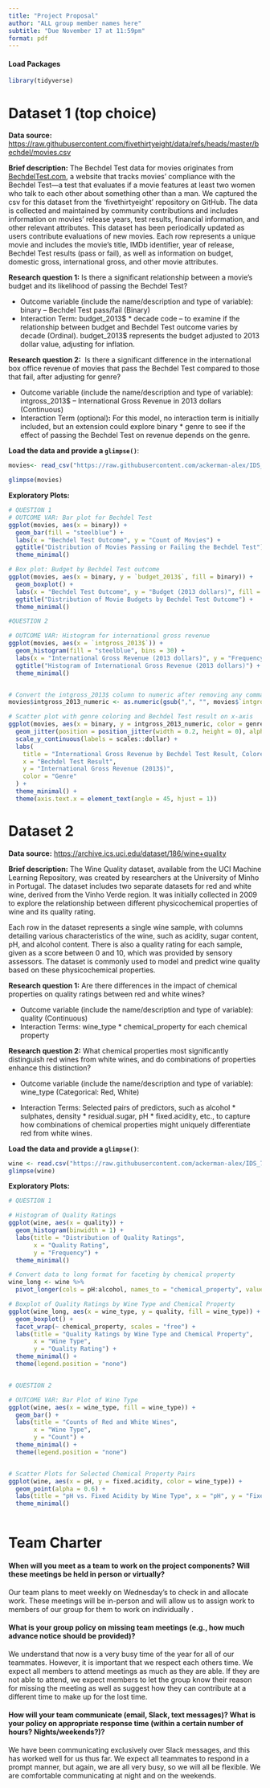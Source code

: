 ```yaml
---
title: "Project Proposal"
author: "ALL group member names here"
subtitle: "Due November 17 at 11:59pm"
format: pdf
---
```


#### Load Packages

```r
library(tidyverse)
```

# Dataset 1 (top choice)

**Data source:** <https://raw.githubusercontent.com/fivethirtyeight/data/refs/heads/master/bechdel/movies.csv>

**Brief description:** The Bechdel Test data for movies originates from [BechdelTest.com](https://bechdeltest.com), a website that tracks movies’ compliance with the Bechdel Test—a test that evaluates if a movie features at least two women who talk to each other about something other than a man. We captured the csv for this dataset from the 'fivethirtyeight' repository on GitHub. The data is collected and maintained by community contributions and includes information on movies’ release years, test results, financial information, and other relevant attributes. This dataset has been periodically updated as users contribute evaluations of new movies. Each row represents a unique movie and includes the movie’s title, IMDb identifier, year of release, Bechdel Test results (pass or fail), as well as information on budget, domestic gross, international gross, and other movie attributes.

**Research question 1:** Is there a significant relationship between a movie's budget and its likelihood of passing the Bechdel Test?

-   Outcome variable (include the name/description and type of variable): binary – Bechdel Test pass/fail (Binary)
-   Interaction Term**:** budget_2013\$ \* decade code – to examine if the relationship between budget and Bechdel Test outcome varies by decade (Ordinal). budget_2013\$ represents the budget adjusted to 2013 dollar value, adjusting for inflation.

**Research question 2:**  Is there a significant difference in the international box office revenue of movies that pass the Bechdel Test compared to those that fail, after adjusting for genre?

-   Outcome variable (include the name/description and type of variable): intgross_2013\$ – International Gross Revenue in 2013 dollars (Continuous)
-   Interaction Term (optional)**:** For this model, no interaction term is initially included, but an extension could explore binary \* genre to see if the effect of passing the Bechdel Test on revenue depends on the genre.

**Load the data and provide a `glimpse()`**:

```r

movies<- read_csv("https://raw.githubusercontent.com/ackerman-alex/IDS_702_Final_Project/refs/heads/main/Movies.csv")

glimpse(movies)
```

**Exploratory Plots:**

```r

# QUESTION 1
# OUTCOME VAR: Bar plot for Bechdel Test
ggplot(movies, aes(x = binary)) +
  geom_bar(fill = "steelblue") +
  labs(x = "Bechdel Test Outcome", y = "Count of Movies") +
  ggtitle("Distribution of Movies Passing or Failing the Bechdel Test") +
  theme_minimal()

# Box plot: Budget by Bechdel Test outcome
ggplot(movies, aes(x = binary, y = `budget_2013$`, fill = binary)) +
  geom_boxplot() +
  labs(x = "Bechdel Test Outcome", y = "Budget (2013 dollars)", fill = "Bechdel Test Outcome") +
  ggtitle("Distribution of Movie Budgets by Bechdel Test Outcome") +
  theme_minimal()

#QUESTION 2

# OUTCOME VAR: Histogram for international gross revenue
ggplot(movies, aes(x = `intgross_2013$`)) +
  geom_histogram(fill = "steelblue", bins = 30) +
  labs(x = "International Gross Revenue (2013 dollars)", y = "Frequency") +
  ggtitle("Histogram of International Gross Revenue (2013 dollars)") +
  theme_minimal()


# Convert the intgross_2013$ column to numeric after removing any commas
movies$intgross_2013_numeric <- as.numeric(gsub(",", "", movies$`intgross_2013$`))

# Scatter plot with genre coloring and Bechdel Test result on x-axis
ggplot(movies, aes(x = binary, y = intgross_2013_numeric, color = genre)) +
  geom_jitter(position = position_jitter(width = 0.2, height = 0), alpha = 0.7, size = 2) +
  scale_y_continuous(labels = scales::dollar) +
  labs(
    title = "International Gross Revenue by Bechdel Test Result, Colored by Genre",
    x = "Bechdel Test Result",
    y = "International Gross Revenue (2013$)",
    color = "Genre"
  ) +
  theme_minimal() +
  theme(axis.text.x = element_text(angle = 45, hjust = 1))


```

# Dataset 2

**Data source:** <https://archive.ics.uci.edu/dataset/186/wine+quality>

**Brief description:** The Wine Quality dataset, available from the UCI Machine Learning Repository, was created by researchers at the University of Minho in Portugal. The dataset includes two separate datasets for red and white wine, derived from the Vinho Verde region. It was initially collected in 2009 to explore the relationship between different physicochemical properties of wine and its quality rating.

Each row in the dataset represents a single wine sample, with columns detailing various characteristics of the wine, such as acidity, sugar content, pH, and alcohol content. There is also a quality rating for each sample, given as a score between 0 and 10, which was provided by sensory assessors. The dataset is commonly used to model and predict wine quality based on these physicochemical properties.

**Research question 1:** Are there differences in the impact of chemical properties on quality ratings between red and white wines?

-   Outcome variable (include the name/description and type of variable): quality (Continuous)
-   Interaction Terms: wine_type \* chemical_property for each chemical property

**Research question 2:** What chemical properties most significantly distinguish red wines from white wines, and do combinations of properties enhance this distinction?

-   Outcome variable (include the name/description and type of variable): wine_type (Categorical: Red, White)

-   Interaction Terms: Selected pairs of predictors, such as alcohol \* sulphates, density \* residual.sugar, pH \* fixed.acidity, etc., to capture how combinations of chemical properties might uniquely differentiate red from white wines.

**Load the data and provide a `glimpse()`**:

```r
wine <- read.csv("https://raw.githubusercontent.com/ackerman-alex/IDS_702_Final_Project/refs/heads/main/combined_winequality.csv")
glimpse(wine)

```

**Exploratory Plots:**

```r
# QUESTION 1

# Histogram of Quality Ratings
ggplot(wine, aes(x = quality)) +
  geom_histogram(binwidth = 1) +
  labs(title = "Distribution of Quality Ratings",
       x = "Quality Rating",
       y = "Frequency") +
  theme_minimal()

# Convert data to long format for faceting by chemical property
wine_long <- wine %>%
  pivot_longer(cols = pH:alcohol, names_to = "chemical_property", values_to = "value")

# Boxplot of Quality Ratings by Wine Type and Chemical Property
ggplot(wine_long, aes(x = wine_type, y = quality, fill = wine_type)) +
  geom_boxplot() +
  facet_wrap(~ chemical_property, scales = "free") +
  labs(title = "Quality Ratings by Wine Type and Chemical Property",
       x = "Wine Type",
       y = "Quality Rating") +
  theme_minimal() +
  theme(legend.position = "none")


# QUESTION 2

# OUTCOME VAR: Bar Plot of Wine Type
ggplot(wine, aes(x = wine_type, fill = wine_type)) +
  geom_bar() +
  labs(title = "Counts of Red and White Wines",
       x = "Wine Type",
       y = "Count") +
  theme_minimal() +
  theme(legend.position = "none")


# Scatter Plots for Selected Chemical Property Pairs
ggplot(wine, aes(x = pH, y = fixed.acidity, color = wine_type)) +
  geom_point(alpha = 0.6) +
  labs(title = "pH vs. Fixed Acidity by Wine Type", x = "pH", y = "Fixed Acidity") +
  theme_minimal()



```

# 

# Team Charter

#### When will you meet as a team to work on the project components? Will these meetings be held in person or virtually?

Our team plans to meet weekly on Wednesday's to check in and allocate work. These meetings will be in-person and will allow us to assign work to members of our group for them to work on individually .

#### What is your group policy on missing team meetings (e.g., how much advance notice should be provided)?

We understand that now is a very busy time of the year for all of our teammates. However, it is important that we respect each others time. We expect all members to attend meetings as much as they are able. If they are not able to attend, we expect members to let the group know their reason for missing the meeting as well as suggest how they can contribute at a different time to make up for the lost time.

#### How will your team communicate (email, Slack, text messages)? What is your policy on appropriate response time (within a certain number of hours? Nights/weekends?)?

We have been communicating exclusively over Slack messages, and this has worked well for us thus far. We expect all teammates to respond in a prompt manner, but again, we are all very busy, so we will all be flexible. We are comfortable communicating at night and on the weekends.

#### 
